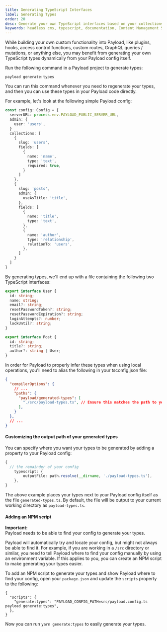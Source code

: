 ```yaml
---
title: Generating TypeScript Interfaces
label: Generating Types
order: 20
desc: Generate your own TypeScript interfaces based on your collections and globals.
keywords: headless cms, typescript, documentation, Content Management System, cms, headless, javascript, node, react, express
---
```


While building your own custom functionality into Payload, like plugins, hooks, access control functions, custom routes, GraphQL queries / mutations, or anything else, you may benefit from generating your own TypeScript types dynamically from your Payload config itself.

Run the following command in a Payload project to generate types:

```
payload generate:types
```

You can run this command whenever you need to regenerate your types, and then you can use these types in your Payload code directly.

For example, let's look at the following simple Payload config:

```ts
const config: Config = {
  serverURL: process.env.PAYLOAD_PUBLIC_SERVER_URL,
  admin: {
    user: 'users',
  }
  collections: [
    {
      slug: 'users',
      fields: [
        {
          name: 'name',
          type: 'text',
          required: true,
        }
      ]
    },
    {
      slug: 'posts',
      admin: {
        useAsTitle: 'title',
      },
      fields: [
        {
          name: 'title',
          type: 'text',
        },
        {
          name: 'author',
          type: 'relationship',
          relationTo: 'users',
        },
      ]
    }
  ]
}
```

By generating types, we'll end up with a file containing the following two TypeScript interfaces:

```ts
export interface User {
  id: string;
  name: string;
  email?: string;
  resetPasswordToken?: string;
  resetPasswordExpiration?: string;
  loginAttempts?: number;
  lockUntil?: string;
}

export interface Post {
  id: string;
  title?: string;
  author?: string | User;
}

```

In order for Payload to properly infer these types when using local operations, you'll need to alias the following in your tsconfig.json file:

```json
{
  "compilerOptions": {
    // ...
    "paths": {
      "payload/generated-types": [
        "./src/payload-types.ts", // Ensure this matches the path to your typescript outputFile
      ],
    }
  },
  // ...
}
```

#### Customizing the output path of your generated types

You can specify where you want your types to be generated by adding a property to your Payload config:

```ts
{
  // the remainder of your config
	typescript: {
		outputFile: path.resolve(__dirname, './payload-types.ts'),
	},
}
```

The above example places your types next to your Payload config itself as the file `generated-types.ts`. By default, the file will be output to your current working directory as `payload-types.ts`.

#### Adding an NPM script

<Banner type="warning">
  <strong>Important:</strong><br/>
  Payload needs to be able to find your config to generate your types.
</Banner>

Payload will automatically try and locate your config, but might not always be able to find it. For example, if you are working in a `/src` directory or similar, you need to tell Payload where to find your config manually by using an environment variable. If this applies to you, you can create an NPM script to make generating your types easier.

To add an NPM script to generate your types and show Payload where to find your config, open your `package.json` and update the `scripts` property to the following:

```
{
  "scripts": {
    "generate:types": "PAYLOAD_CONFIG_PATH=src/payload.config.ts payload generate:types",
  },
}
```

Now you can run `yarn generate:types` to easily generate your types.
